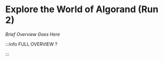 # Explore the World of Algorand (Run 2)

_Brief Overview Goes Here_


<DocCardList />

:::info FULL OVERVIEW ?

<QuestButton
  text="Go To Campaign Page"
  link="https://app.stackup.dev/campaign_page/explore-the-world-of-algorand-run-2"
/>

:::
